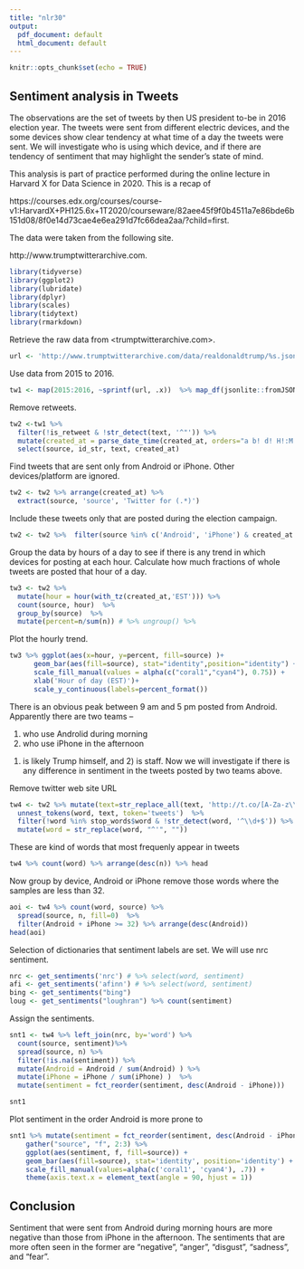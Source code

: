 ```yaml
---
title: "nlr30"
output:
  pdf_document: default
  html_document: default
---
```


```r
knitr::opts_chunk$set(echo = TRUE)
```
## Sentiment analysis in Tweets

The observations are the set of tweets by then US president to-be in
2016 election year. The tweets were sent from different electric
devices, and the some devices show clear tendency at what time of a
day the tweets were sent. We will investigate who is using which
device, and if there are tendency of sentiment that may highlight the
sender's state of mind.

This analysis is part of practice performed during the online lecture
in Harvard X for Data Science in 2020. This is a recap of

https://courses.edx.org/courses/course-v1:HarvardX+PH125.6x+1T2020/courseware/82aee45f9f0b4511a7e86bde6b151d08/8f0e14d73cae4e6ea291d7fc66dea2aa/?child=first.

The data were taken from the following site.

http://www.trumptwitterarchive.com.

```r
library(tidyverse)
library(ggplot2)
library(lubridate)
library(dplyr)
library(scales)
library(tidytext)
library(rmarkdown) 
```
Retrieve the raw data from <trumptwitterarchive.com>.
```r
url <- 'http://www.trumptwitterarchive.com/data/realdonaldtrump/%s.json'
```

Use data from 2015 to 2016.
```r
tw1 <- map(2015:2016, ~sprintf(url, .x))  %>% map_df(jsonlite::fromJSON, simplifyDataFrame = T) 
```

Remove retweets.
```r
tw2 <-tw1 %>% 
  filter(!is_retweet & !str_detect(text, '^"')) %>% 
  mutate(created_at = parse_date_time(created_at, orders="a b! d! H!:M!:S! z!* Y!", tz="EST")) %>% 
  select(source, id_str, text, created_at)
```

Find tweets that are sent only from Android or iPhone. 
Other devices/platform are ignored. 
```r
tw2 <- tw2 %>% arrange(created_at) %>% 
  extract(source, 'source', 'Twitter for (.*)') 
```

Include these tweets only that are posted during the election campaign. 
```r
tw2 <- tw2 %>%  filter(source %in% c('Android', 'iPhone') & created_at >= ymd('2015-06-17') & created_at < ymd('2016-11-08')) 
```

Group the data by hours of a day to see if there is any trend in which devices for posting at each hour. 
Calculate how much fractions of whole tweets are posted that hour of a day.

```r
tw3 <- tw2 %>%
  mutate(hour = hour(with_tz(created_at,'EST'))) %>%
  count(source, hour)  %>% 
  group_by(source)  %>%
  mutate(percent=n/sum(n)) # %>% ungroup() %>%
```
Plot the hourly trend.
```r
tw3 %>% ggplot(aes(x=hour, y=percent, fill=source) )+ 
      geom_bar(aes(fill=source), stat="identity",position="identity") + 
      scale_fill_manual(values = alpha(c("coral1","cyan4"), 0.75)) +
      xlab('Hour of day (EST)')+ 
      scale_y_continuous(labels=percent_format()) 
```
There is an obvious peak between 9 am and 5 pm posted from Android. 
Apparently there are two teams -- 

   1. who use Androlid during morning
   2. who use iPhone in the afternoon 

1) is likely Trump himself, and 2) is staff.
***
***
Now we will investigate if there is any difference in sentiment 
in the tweets posted by two teams above. 

Remove twitter web site URL
```r
tw4 <- tw2 %>% mutate(text=str_replace_all(text, 'http://t.co/[A-Za-z\\d]+|&amp;', '')) %>% 
  unnest_tokens(word, text, token='tweets')  %>%
  filter(!word %in% stop_words$word & !str_detect(word, '^\\d+$')) %>%
  mutate(word = str_replace(word, "^'", "")) 
```

These are kind of words that most frequenly appear in tweets
```r
tw4 %>% count(word) %>% arrange(desc(n)) %>% head
```

Now group by device, Android or iPhone
remove those words where the samples are less than 32.
```r
aoi <- tw4 %>% count(word, source) %>% 
  spread(source, n, fill=0)  %>%
  filter(Android + iPhone >= 32) %>% arrange(desc(Android))
head(aoi)
```

Selection of dictionaries that sentiment labels are set.
We will use nrc sentiment. 
```r
nrc <- get_sentiments('nrc') # %>% select(word, sentiment)
afi <- get_sentiments('afinn') # %>% select(word, sentiment)
bing <- get_sentiments("bing")
loug <- get_sentiments("loughran") %>% count(sentiment)
```

Assign the sentiments. 
```r
snt1 <- tw4 %>% left_join(nrc, by='word') %>% 
  count(source, sentiment)%>% 
  spread(source, n) %>% 
  filter(!is.na(sentiment)) %>%
  mutate(Android = Android / sum(Android) ) %>% 
  mutate(iPhone = iPhone / sum(iPhone) )  %>% 
  mutate(sentiment = fct_reorder(sentiment, desc(Android - iPhone))) 

snt1
```

Plot sentiment in the order Android is more prone to
```r
snt1 %>% mutate(sentiment = fct_reorder(sentiment, desc(Android - iPhone))) %>%
    gather("source", "f", 2:3) %>%
    ggplot(aes(sentiment, f, fill=source)) + 
    geom_bar(aes(fill=source), stat='identity', position='identity') +
    scale_fill_manual(values=alpha(c('coral1', 'cyan4'), .7)) + 
    theme(axis.text.x = element_text(angle = 90, hjust = 1))
```

## Conclusion

Sentiment that were sent from Android during morning hours are more negative
than those from iPhone in the afternoon. The sentiments that are more often seen in the former are
"negative", "anger", "disgust", "sadness", and "fear". 
